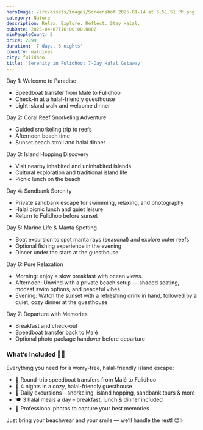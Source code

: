 ```yaml
---
heroImage: /src/assets/images/Screenshot 2025-01-14 at 5.51.51 PM.png
category: Nature
description: Relax. Explore. Reflect. Stay Halal.
pubDate: 2025-04-07T16:00:00.000Z
minPeopleCount: 2
price: 2899
duration: '7 days, 6 nights'
country: maldives
city: fulidhoo
title: 'Serenity in Fulidhoo: 7-Day Halal Getaway'
---
```


Day 1: Welcome to Paradise

- Speedboat transfer from Malé to Fulidhoo
- Check-in at a halal-friendly guesthouse
- Light island walk and welcome dinner

Day 2: Coral Reef Snorkeling Adventure

- Guided snorkeling trip to reefs
- Afternoon beach time
- Sunset beach stroll and halal dinner

Day 3: Island Hopping Discovery

- Visit nearby inhabited and uninhabited islands
- Cultural exploration and traditional island life
- Picnic lunch on the beach

Day 4: Sandbank Serenity

- Private sandbank escape for swimming, relaxing, and photography
- Halal picnic lunch and quiet leisure
- Return to Fulidhoo before sunset

Day 5: Marine Life & Manta Spotting

- Boat excursion to spot manta rays (seasonal) and explore outer reefs
- Optional fishing experience in the evening
- Dinner under the stars at the guesthouse

Day 6: Pure Relaxation

- Morning: enjoy a slow breakfast with ocean views.
- Afternoon: Unwind with a private beach setup — shaded seating, modest swim options, and peaceful vibes.
- Evening: Watch the sunset with a refreshing drink in hand, followed by a quiet, cozy dinner at the guesthouse

Day 7: Departure with Memories

- Breakfast and check-out
- Speedboat transfer back to Malé
- Optional photo package handover before departure

### What’s Included 🌴📸

Everything you need for a worry-free, halal-friendly island escape:

- 🚤 Round-trip speedboat transfers from Malé to Fulidhoo
- 🏡 4 nights in a cozy, halal-friendly guesthouse
- 🌊 Daily excursions – snorkeling, island hopping, sandbank tours & more
- 🍽️ 3 halal meals a day – breakfast, lunch & dinner included
- 📸 Professional photos to capture your best memories

Just bring your beachwear and your smile — we’ll handle the rest! 😊✨
